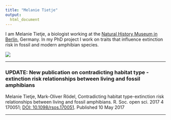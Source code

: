 ```yaml
---
title: "Melanie Tietje"
output:
  html_document
---
```



I am Melanie Tietje, a biologist working at the [Natural History Museum in Berlin](https://www.naturkundemuseum.berlin/en/einblicke/mitarbeiter/melanie.tietje), Germany. In my PhD project I work on traits that influence extinction risk in fossil and modern amphibian species.

<div style="width:300px; height=200px">
![](portrait.jpg) 
</div>


------



### UPDATE: New publication on contradicting habitat type - extinction risk relationships between living and fossil amphibians
Melanie Tietje, Mark-Oliver Rödel, Contradicting habitat type-extinction risk relationships between living and fossil amphibians. R. Soc. open sci. 2017 4 170051; [DOI: 10.1098/rsos.170051](http://rsos.royalsocietypublishing.org/content/4/5/170051). Published 10 May 2017



------

